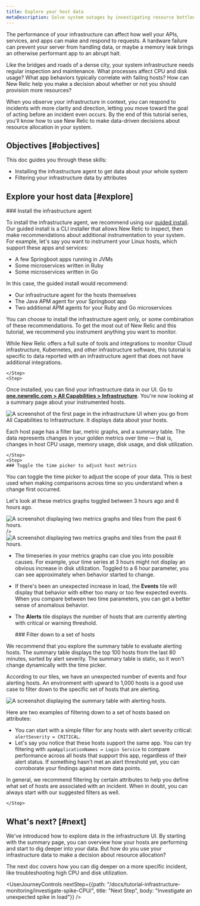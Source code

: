 ```yaml
---
title: Explore your host data
metaDescription: Solve system outages by investigating resource bottlenecks across your system infrastructure. 
---
```






The performance of your infrastructure can affect how well your APIs, services, and apps can make and respond to requests. A hardware failure can prevent your server from handling data, or maybe a memory leak brings an otherwise performant app to an abrupt halt. 

Like the bridges and roads of a dense city, your system infrastructure needs regular inspection and maintenance. What processes affect CPU and disk usage? What app behaviors typically correlate with failing hosts? How can New Relic help you make a decision about whether or not you should provision more resources? 

When you observe your infrastructure in context, you can respond to incidents with more clarity and direction, letting you move toward the goal of acting before an incident even occurs. By the end of this tutorial series, you'll know how to use New Relic to make data-driven decisions about resource allocation in your system.

## Objectives [#objectives]

This doc guides you through these skills:

* Installing the infrastructure agent to get data about your whole system
* Filtering your infrastructure data by attributes

## Explore your host data [#explore]

<Steps>
    <Step>
    ### Install the infrastructure agent 

To install the infrastructure agent, we recommend using our [guided install](https://one.newrelic.com/nr1-core?state=a36f15a1-c5ce-528c-2ec2-8bcaacc40c03). Our guided install is a CLI installer that allows New Relic to inspect, then make recommendations about additional instrumentation to your system. For example, let's say you want to instrument your Linux hosts, which support these apps and services:

* A few Springboot apps running in JVMs
* Some microservices written in Ruby
* Some microservices written in Go 

In this case, the guided install would recommend:

* Our infrastructure agent for the hosts themselves
* The Java APM agent for your Springboot app
* Two additional APM agents for your Ruby and Go microservices

You can choose to install the infrastructure agent only, or some combination of these recommendations. To get the most out of New Relic and this tutorial, we recommend you instrument anything you want to monitor.

<Callout variant="important">
While New Relic offers a full suite of tools and integrations to monitor Cloud infrastructure, Kubernetes, and other infrastructure software, this tutorial is specific to data reported with an infrastructure agent that does not have additional integrations.
</Callout>
        
    </Step>
    <Step>

Once installed, you can find your infrastructure data in our UI. Go to **[one.newrelic.com > All Capabilities > Infrastructure](https://one.newrelic.com/infra/infrastructure/hosts)**. You're now looking at a summary page about your instrumented hosts. 

<img
    title="Infrastructure UI hosts summary page"
    alt="A screenshot of the first page in the infrastructure UI when you go from All Capabilities to Infrastructure. It displays data about your hosts."
    src={hostSummaryPage}
/>

Each host page has a filter bar, metric graphs, and a summary table. The data represents changes in your golden metrics over time — that is, changes in host CPU usage, memory usage, disk usage, and disk utilization. 

    </Step>
    <Step>
    ### Toggle the time picker to adjust host metrics

You can toggle the time picker to adjust the scope of your data. This is best used when making comparisons across time so you understand when a change first occurred. 

Let's look at these metrics graphs toggled between 3 hours ago and 6 hours ago.

<SideBySide>
    <Side>
<img
    title="Tiles and graphs set to a 3 hour time parameter"
    alt="A screenshot displaying two metrics graphs and tiles from the past 6 hours."
    src={metrics1}

/>    </Side>
    <Side>
<img
    title="Tiles and graphs set to a 6 hour time parameter"
    alt="A screenshot displaying two metrics graphs and tiles from the past 6 hours."
    src={metrics2}
/>    
</Side>
</SideBySide>

* The timeseries in your metrics graphs can clue you into possible causes. For example, your time series at 3 hours might not display an obvious increase in disk utilization. Toggled to a 6 hour parameter, you can see approximately when behavior started to change.
* If there's been an unexpected increase in load, the **Events** tile will display that behavior with either too many or too few expected events. When you compare between two time parameters, you can get a better sense of anomalous behavior.   
* The **Alerts** tile displays the number of hosts that are currently alerting with critical or warning threshold.

    </Step>
    <Step>
        ### Filter down to a set of hosts

We recommend that you explore the summary table to evaluate alerting hosts. The summary table displays the top 100 hosts from the last 80 minutes, sorted by alert severity. The summary table is static, so it won't change dynamically with the time picker.

According to our tiles, we have an unexpected number of events and four alerting hosts. An environment with upward to 1,000 hosts is a good use case to filter down to the specific set of hosts that are alerting.

<img
    title="Summary table displaying four alerting hosts and one warning host"
    alt="A screenshot displaying the summary table with alerting hosts."
    src={summaryTableAlerting}
/>  

Here are two examples of filtering down to a set of hosts based on attributes:  

* You can start with a simple filter for any hosts with alert severity critical: `alertSeverity = CRITICAL`. 
* Let's say you notice that these hosts support the same app. You can try filtering with `apmApplicationNames = Login Service` to compare performance across all hosts that support this app, regardless of their alert status. If something hasn't met an alert threshold yet, you can corroborate your findings against more data points. 

In general, we recommend filtering by certain attributes to help you define what set of hosts are associated with an incident. When in doubt, you can always start with our suggested filters as well. 

    </Step>
</Steps>

## What's next? [#next]

We've introduced how to explore data in the infrastructure UI. By starting with the summary page, you can overview how your hosts are performing and start to dig deeper into your data. But how do you use your infrastructure data to make a decision about resource allocation? 

The next doc covers how you can dig deeper on a more specific incident, like troubleshooting high CPU and disk utilization. 

<UserJourneyControls
    nextStep={{path: "/docs/tutorial-infrastructure-monitoring/investigate-spike-CPU/", title: "Next Step", body: "Investigate an unexpected spike in load"}}
/>